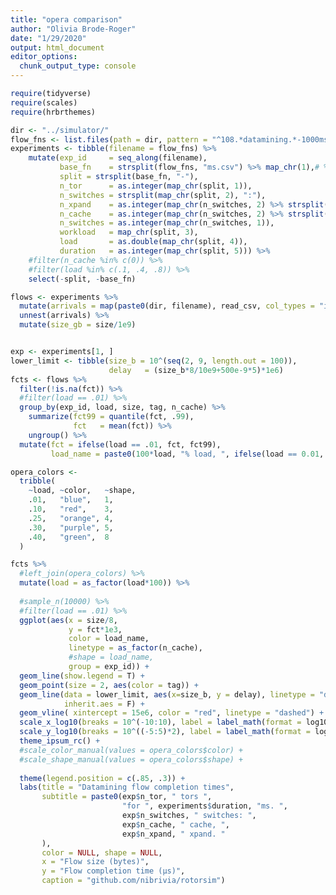 ```yaml
---
title: "opera comparison"
author: "Olivia Brode-Roger"
date: "1/29/2020"
output: html_document
editor_options: 
  chunk_output_type: console
---
```



```r
require(tidyverse)
require(scales)
require(hrbrthemes)

dir <- "../simulator/"
flow_fns <- list.files(path = dir, pattern = "^108.*datamining.*-1000ms.csv")
experiments <- tibble(filename = flow_fns) %>%
    mutate(exp_id     = seq_along(filename),
           base_fn    = strsplit(flow_fns, "ms.csv") %>% map_chr(1),# %>% strsplit("drain-") %>% map_chr(2) ,
           split = strsplit(base_fn, "-"),
           n_tor      = as.integer(map_chr(split, 1)),
           n_switches = strsplit(map_chr(split, 2), ":"),
           n_xpand    = as.integer(map_chr(n_switches, 2) %>% strsplit(., ",") %>% map(2)),
           n_cache    = as.integer(map_chr(n_switches, 2) %>% strsplit(., ",") %>% map(1)),
           n_switches = as.integer(map_chr(n_switches, 1)),
           workload   = map_chr(split, 3),
           load       = as.double(map_chr(split, 4)),
           duration   = as.integer(map_chr(split, 5))) %>% 
    #filter(n_cache %in% c(0)) %>% 
    #filter(load %in% c(.1, .4, .8)) %>% 
    select(-split, -base_fn)

flows <- experiments %>% 
  mutate(arrivals = map(paste0(dir, filename), read_csv, col_types = "iciidddd")) %>% 
  unnest(arrivals) %>% 
  mutate(size_gb = size/1e9)


exp <- experiments[1, ]
lower_limit <- tibble(size_b = 10^(seq(2, 9, length.out = 100)),
                      delay   = (size_b*8/10e9+500e-9*5)*1e6)
fcts <- flows %>%
  filter(!is.na(fct)) %>% 
  #filter(load == .01) %>% 
  group_by(exp_id, load, size, tag, n_cache) %>% 
    summarize(fct99 = quantile(fct, .99),
              fct   = mean(fct)) %>% 
    ungroup() %>% 
  mutate(fct = ifelse(load == .01, fct, fct99),
         load_name = paste0(100*load, "% load, ", ifelse(load == 0.01, "avg", "99%-ile")))

opera_colors <- 
  tribble(
    ~load, ~color,   ~shape,
    .01,   "blue",   1,
    .10,   "red",    3,
    .25,   "orange", 4,
    .30,   "purple", 5,
    .40,   "green",  8
  )

fcts %>% 
  #left_join(opera_colors) %>% 
  mutate(load = as_factor(load*100)) %>% 
  
  #sample_n(10000) %>% 
  #filter(load == .01) %>% 
  ggplot(aes(x = size/8,
             y = fct*1e3,
             color = load_name,
             linetype = as_factor(n_cache),
             #shape = load_name,
             group = exp_id)) +
  geom_line(show.legend = T) +
  geom_point(size = 2, aes(color = tag)) +
  geom_line(data = lower_limit, aes(x=size_b, y = delay), linetype = "dashed",
            inherit.aes = F) +
  geom_vline( xintercept = 15e6, color = "red", linetype = "dashed") +
  scale_x_log10(breaks = 10^(-10:10), label = label_math(format = log10)) +
  scale_y_log10(breaks = 10^((-5:5)*2), label = label_math(format = log10)) +
  theme_ipsum_rc() +
  #scale_color_manual(values = opera_colors$color) +
  #scale_shape_manual(values = opera_colors$shape) +
  
  theme(legend.position = c(.85, .3)) +
  labs(title = "Datamining flow completion times",
       subtitle = paste0(exp$n_tor, " tors ",
                         "for ", experiments$duration, "ms. ",
                         exp$n_switches, " switches: ",
                         exp$n_cache, " cache, ",
                         exp$n_xpand, " xpand. "
       ),
       color = NULL, shape = NULL,
       x = "Flow size (bytes)",
       y = "Flow completion time (μs)",
       caption = "github.com/nibrivia/rotorsim")

```
